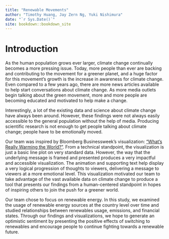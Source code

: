 ```yaml
--- 
title: "Renewable Movements"
author: "Timothy Huang, Jay Zern Ng, Yuki Nishimura"
date: "`r Sys.Date()`"
site: bookdown::bookdown_site
---
```


# Introduction

As the human population grows ever larger, climate change continually becomes a more pressing issue. Today, more people than ever are backing and contributing to the movement for a greener planet, and a huge factor for this movement’s growth is the increase in awareness for climate change. Even compared to a few years ago, there are more news articles available to help start conversations about climate change. As more media outlets begin talking about the green movement, more and more people are becoming educated and motivated to help make a change. 

Interestingly, a lot of the existing data and science about climate change have always been around. However, these findings were not always easily accessible to the general population without the help of media. Producing scientific research is not enough to get people talking about climate change; people have to be emotionally moved.

Our team was inspired by Bloomberg Businessweek’s visualization: [“What’s Really Warming the World?”](https://www.bloomberg.com/graphics/2015-whats-warming-the-world/). From a technical standpoint, the visualization is just a basic line plot on very standard data. However, the way that the underlying message is framed and presented produces a very impactful and accessible visualization. The animation and supporting text help display a very logical progression of thoughts to viewers, delivering a message to viewers at a more emotional level. This visualization motivated our team to take advantage of the vast available data on climate change to produce a tool that presents our findings from a human-centered standpoint in hopes of inspiring others to join the push for a greener world.

Our team chose to focus on renewable energy. In this study, we examined the usage of renewable energy sources at the country level over time and studied relationships between renewables usage, emissions, and financial states. Through our findings and visualizations, we hope to generate an optimistic sentiment by presenting the positive effects of switching to renewables and encourage people to continue fighting towards a renewable future.


